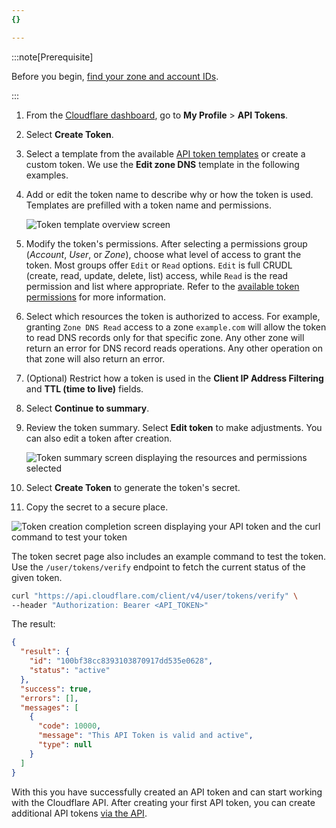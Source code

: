 ```yaml
---
{}

---
```



:::note[Prerequisite]


Before you begin, [find your zone and account IDs](/fundamentals/setup/find-account-and-zone-ids/).


:::

1. From the [Cloudflare dashboard](https://dash.cloudflare.com/profile/api-tokens/), go to **My Profile** > **API Tokens**.

2. Select **Create Token**.

3. Select a template from the available [API token templates](/fundamentals/api/reference/template/) or create a custom token. We use the **Edit zone DNS** template in the following examples.

4. Add or edit the token name to describe why or how the token is used. Templates are prefilled with a token name and permissions.

   ![Token template overview screen](~/assets/images/fundamentals/api/template-customize.png)

5. Modify the token's permissions. After selecting a permissions group (*Account*, *User*, or *Zone*), choose what level of access to grant the token. Most groups offer `Edit` or `Read` options. `Edit` is full CRUDL (create, read, update, delete, list) access, while `Read` is the read permission and list where appropriate. Refer to the [available token permissions](/fundamentals/api/reference/permissions/) for more information.

6. Select which resources the token is authorized to access. For example, granting `Zone DNS Read` access to a zone `example.com` will allow the token to read DNS records only for that specific zone. Any other zone will return an error for DNS record reads operations. Any other operation on that zone will also return an error.

7. (Optional) Restrict how a token is used in the **Client IP Address Filtering** and **TTL (time to live)** fields.

8. Select **Continue to summary**.

9. Review the token summary. Select **Edit token** to make adjustments. You can also edit a token after creation.

   ![Token summary screen displaying the resources and permissions selected](~/assets/images/fundamentals/api/token-summary.png)

10. Select **Create Token** to generate the token's secret.

11. Copy the secret to a secure place.

<Render file="new-token-warning" product="fundamentals" />

![Token creation completion screen displaying your API token and the curl command to test your token](~/assets/images/fundamentals/api/token-complete.png)

The token secret page also includes an example command to test the token. Use the `/user/tokens/verify` endpoint to fetch the current status of the given token.

```bash
curl "https://api.cloudflare.com/client/v4/user/tokens/verify" \
--header "Authorization: Bearer <API_TOKEN>"
```

The result:

```json
{
  "result": {
    "id": "100bf38cc8393103870917dd535e0628",
    "status": "active"
  },
  "success": true,
  "errors": [],
  "messages": [
    {
      "code": 10000,
      "message": "This API Token is valid and active",
      "type": null
    }
  ]
}
```

With this you have successfully created an API token and can start working with the Cloudflare API. After creating your first API token, you can create additional API tokens [via the API](/fundamentals/api/how-to/create-via-api/).
